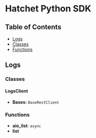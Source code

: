 # Hatchet Python SDK

## Table of Contents

- [Logs](#logs)
- [Classes](#classes)
- [Functions](#functions)

## Logs

### Classes

#### LogsClient

- **Bases:** `BaseRestClient`

### Functions

- **aio_list**: `async`
- **list**

